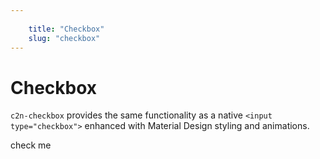 ```yaml
---
    
    title: "Checkbox"
    slug: "checkbox"
---
```


# Checkbox

`c2n-checkbox` provides the same functionality as a native `<input type="checkbox">` enhanced with Material Design styling and animations.

<div class="flex items-center"><Checkbox /><label>check me</label> </div>

